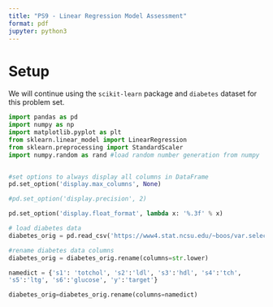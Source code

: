 ```yaml
---
title: "PS9 - Linear Regression Model Assessment"
format: pdf
jupyter: python3
---
```


# Setup

We will continue using the `scikit-learn` package and `diabetes` dataset for this problem set.

```python
import pandas as pd  
import numpy as np
import matplotlib.pyplot as plt
from sklearn.linear_model import LinearRegression
from sklearn.preprocessing import StandardScaler
import numpy.random as rand #load random number generation from numpy


#set options to always display all columns in DataFrame
pd.set_option('display.max_columns', None)

#pd.set_option('display.precision', 2)

pd.set_option('display.float_format', lambda x: '%.3f' % x)

# load diabetes data
diabetes_orig = pd.read_csv('https://www4.stat.ncsu.edu/~boos/var.select/diabetes.tab.txt', sep='\t')

#rename diabetes data columns
diabetes_orig = diabetes_orig.rename(columns=str.lower)

namedict = {'s1': 'totchol', 's2':'ldl', 's3':'hdl', 's4':'tch', 
's5':'ltg', 's6':'glucose', 'y':'target'}

diabetes_orig=diabetes_orig.rename(columns=namedict)
```
